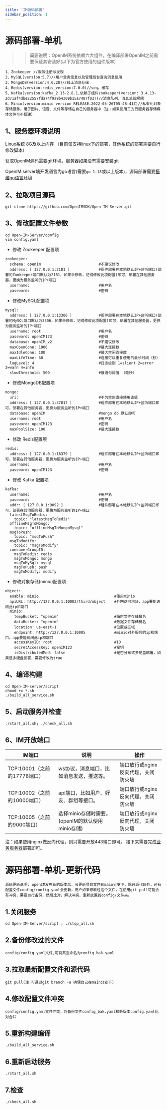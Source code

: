 ```yaml
---
title: 'IM源码部署'
sidebar_position: 1
---
```


# 源码部署-单机

>> 简要说明：OpenIM系统依赖六大组件，在编译部署OpenIM之前需要保证其安装好(以下为官方使用的组件版本)
```
1、Zookeeper //服务注册与发现
2、MySQL(version:5.7)//用户业务信息以及管理后台查询消息使用
3、MongoDB(version:4.0.28)//线上消息存储
4、Redis(version:redis_version:7.0.0)//seq，缓存
5、Kafka(version:kafka_2.13-2.8.1,依赖于组件zookeeper(version: 3.4.13-2d71af4dbe22557fda74f9a9b4309b15a7487f03))//消息队列，消息总线解耦
6、Minio(version:minio version RELEASE.2022-05-26T05-48-41Z)//私有化对象存储服务，用于图片、语音、文件等存储在自己的服务器中（注：如果使用三方云服务器存储媒体文件可不搭建）
```

## 1、服务器环境说明
 Linux系统 8G及以上内存  （目前仅支持linux下的部署，其他系统的部署需要自行修改脚本）

 获取OpenIM源码需要git环境，服务器如果没有需要安装git

 OpenIM server端开发语言为go语言(需要`go 1.18`或以上版本)，源码部署需要[搭建go语言环境](https://doc.rentsoft.cn/#/qa/docker?id=_1golang%e7%8e%af%e5%a2%83%e5%ae%89%e8%a3%85)

## 2、拉取项目源码
```
git clone https://github.com/OpenIMSDK/Open-IM-Server.git
```
## 3、修改配置文件参数
```
cd Open-IM-Server/config
vim config.yaml
```

- 修改 Zookeeper 配置项

```
zookeeper:
  schema: openim                          #不建议修改
  address: [ 127.0.0.1:2181 ]             #组件部署在本地默认IP+监听端口(部署的Zookeeper端口默认为2181，如果未修改，记得修改此项配置)即可，部署在其他服务器，更换为服务监听的IP+端口
  username:                               #用户名
  password:                               #密码
```

- 修改MySQL配置项

```
mysql:
  address: [ 127.0.0.1:13306 ]            #组件部署在本地默认IP+监听端口(部署的MySQL端口默认为3306，如果未修改，记得修改此项配置)即可，部署在其他服务器，更换为服务监听的IP+端口
  username: root                          #用户名
  password: openIM123                     #密码
  database: openIM_v2                     #不建议修改
  maxOpenConn: 1000                       #最大连接数
  maxIdleConn: 100                        #最大空闲连接数
  maxLifeTime: 60                         #连接可以重复使用的最长时间（秒）
  logLevel: 4                             #日志级别 1=slient 2=error 3=warn 4=info
  slowThreshold: 500                      #慢语句阈值 （毫秒）
```

- 修改MongoDB配置项

```
mongo:
  uri:                                    #不为空则直接使用该值
  address: [ 127.0.0.1:37017 ]            #组件部署在本地默认IP+监听端口即可，部署在其他服务器，更换为服务监听的IP+端口
  database: openIM                        #mongo db 默认即可
  username: root                          #用户名
  password: openIM123                     #密码
  maxPoolSize: 100                        #最大连接数
```

- 修改 Redis配置项

```
redis:
  address: [ 127.0.0.1:16379 ]            #组件部署在本地默认IP+监听端口即可，部署在其他服务器，更换为服务监听的IP+端口
  username:                               #用户名
  password: openIM123                     #密码
```

- 修改 Kafka 配置项

```
kafka:
  username:                               #用户名
  password:                               #密码
  addr: [ 127.0.0.1:9092 ]                #组件部署在本地默认IP+监听端口即可，部署在其他服务器，更换为服务监听的IP+端口
  latestMsgToRedis:
    topic: "latestMsgToRedis"
  offlineMsgToMongo:
    topic: "offlineMsgToMongoMysql"
  msgToPush:
    topic: "msqToPush"
  msgToModify:
    topic: "msgToModify"
  consumerGroupID:
    msgToRedis: redis
    msgToMongo: mongo
    msgToMySql: mysql
    msgToPush: push
    msgToModify: modify
```

- 修改对象存储(minio)配置项

```
object:
  enable: minio                                  #使用minio
  apiURL: http://127.0.0.1:10002/third/object    #外网访问地址，app要能访问此ip和端口
  minio:
    tempBucket: "openim"                         #临时文件存储桶名
    dataBucket: "openim"                         #数据文件存储桶名
    location: us-east-1                          #位置或区域
    endpoint: http://127.0.0.1:10005             #minio对外服务的ip和端口，app要能访问此ip和端口
    accessKeyID: root                            #ID
    secretAccessKey: openIM123                   #秘钥
    isDistributedMod: false                      #是否分布式多硬盘部署，如果是多硬盘部署，需要修改为true
```

## 4、编译构建
```
cd Open-IM-server/script
chmod +x *.sh
./build_all_service.sh
```

## 5、启动服务并检查

```
./start_all.sh; ./check_all.sh
```

## 6、IM开放端口
| IM端口    | 说明                                | 操作                                |
| --------- |-----------------------------------| ----------------------------------- |
| TCP:10001（之前的17778端口） | ws协议，消息端口，比如消息发送，推送等。             | 端口放行或nginx反向代理，关闭防火墙 |
| TCP:10002（之前的10000端口）| api端口，比如用户、好友、群组等接口。              | 端口放行或nginx反向代理，关闭防火墙 |
| TCP:10005（之前的9000端口）| 选择minio存储时需要。(openIM的默认使用minio存储) | 端口放行或nginx反向代理，关闭防火墙 |

注：如果使用nginx做反向代理，则只需要开放443端口即可。
接下来需要完成[业务服务器](https://github.com/OpenIMSDK/chat)部署即可。

# 源码部署-单机-更新代码
```
源码更新说明: openIM发布新的版本后，会更新项目文件到main分支下，除开源代码外，还有配置文件config/config.yaml会更新，用户如果修改过这个文件，在使用git pull可能会有冲突，需要自行备份，然后比对，解决冲突，重新放置到config/文件夹。
```
## 1.关闭服务

```
cd Open-IM-Server/script ; ./stop_all.sh
```
## 2.备份修改过的文件
```
config/config.yaml文件,可将其重命名为config_bak.yaml
```
## 3.拉取最新配置文件和源代码

```
git pull(注:可通过git branch -a 确保自己在main分支下)
```
## 4.修改配置文件冲突
```
config/config.yaml文件冲突，将备份文件config_bak.yaml和新版本config.yaml比对合并
```
## 5.重新构建编译

```
./build_all_service.sh
```

## 6.重新启动服务

```
./start_all.sh
```

## 7.检查

```
./check_all.sh
```